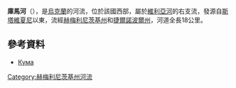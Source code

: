 '''庫馬河'''（{{lang-uk|Кума}}），是[[烏克蘭|烏克蘭]]的河流，位於該國西部，屬於[[維利亞河|維利亞河]]的右支流，發源自[[斯塔維夏尼|斯塔維夏尼]]以東，流經[[赫梅利尼茨基州|赫梅利尼茨基州]]和[[捷爾諾波爾州|捷爾諾波爾州]]，河道全長18公里。

==參考資料==
* [http://www.menr.gov.ua/media/files/Articles/Diyalnist/Ekologichniy_kontrol/Ekologichni_pasporti_regioniv/Ternopilska_obl/2TERNeko_06.pdf Кума]{{dead link|date=2017年12月 |bot=InternetArchiveBot |fix-attempted=yes }}

{{DEFAULTSORT:Кума (притока Вілії)}}
[[Category:赫梅利尼茨基州河流|Category:赫梅利尼茨基州河流]]


{{Ukraine-river-stub}}